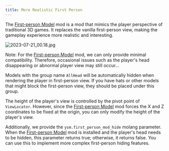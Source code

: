 ```yaml
---
title: More Realistic First Person
---
```



The [First-person Model](https://www.curseforge.com/minecraft/mc-mods/first-person-model) mod is a mod that mimics the player perspective of traditional 3D games. It replaces the vanilla first-person view, making the gameplay experience more realistic and interesting.

![2023-07-21_00.18.jpg](/images/25SgTJLdlU1iYCQ.jpg)

<Aside>

Note: For the [First-person Model](https://www.curseforge.com/minecraft/mc-mods/first-person-model) mod, we can only provide minimal compatibility. Therefore, occasional issues such as the player's head disappearing or abnormal player view may still occur...

</Aside>

Models with the group name `AllHead` will be automatically hidden when rendering the player in first-person view. If you have hats or other models that might block the first-person view, they should be placed under this group.

The height of the player's view is controlled by the pivot point of `ViewLocator`. However, since the [First-person Model](https://www.curseforge.com/minecraft/mc-mods/first-person-model) mod forces the X and Z coordinates to be fixed at the origin, you can only modify the height of the player's view.

Additionally, we provide the `ysm.first_person_mod_hide` molang parameter. When the [First-person Model](https://www.curseforge.com/minecraft/mc-mods/first-person-model) mod is installed and the player's head needs to be hidden, this parameter returns true; otherwise, it returns false. You can use this to implement more complex first-person hiding features.
